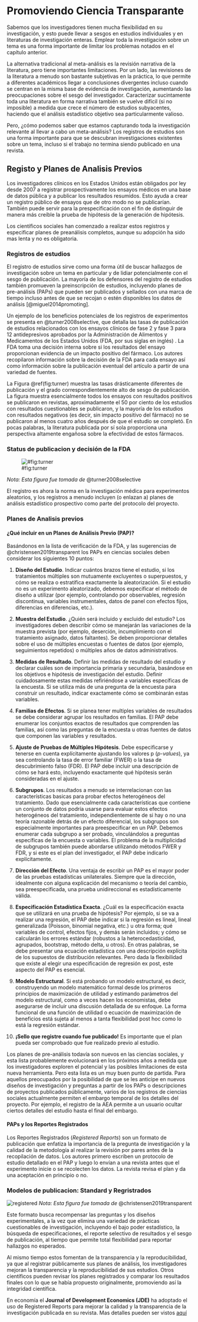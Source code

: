 # Promoviendo Ciencia Transparante  {#preanalisis}



Sabemos que los investigadores tienen mucha flexibilidad en su investigación, y esto puede llevar a sesgos en estudios individuales y en literaturas de investigación enteras. Emplear toda la investigación sobre un tema es una forma importante de limitar los problemas notados en el capítulo anterior.

La alternativa tradicional al meta-análisis es la revisión narrativa de la literatura, pero tiene importantes limitaciones. Por un lado, las revisiones de la literatura a menudo son bastante subjetivas en la práctica, lo que permite a diferentes académicos llegar a conclusiones divergentes incluso cuando se centran en la misma base de evidencia de investigación, aumentando las preocupaciones sobre el sesgo del investigador. Caracterizar sucintamente toda una literatura en forma narrativa también se vuelve difícil (si no imposible) a medida que crece el número de estudios subyacentes, haciendo que el análisis estadístico objetivo sea particularmente valioso.

Pero, ¿cómo podemos saber que estamos capturando toda la investigación relevante al llevar a cabo un meta-análisis? Los registros de estudios son una forma importante para que se descubran investigaciones existentes sobre un tema, incluso si el trabajo no termina siendo publicado en una revista.

## Registo y Planes de Analisis Previos

Los investigadores clínicos en los Estados Unidos están obligados por ley desde 2007 a registrar prospectivamente los ensayos médicos en una base de datos pública y a publicar los resultados resumidos. Esto ayuda a crear un registro público de ensayos que de otro modo no se publicarían. También puede servir para la prespecificación con el fin de distinguir de manera más creíble la prueba de hipótesis de la generación de hipótesis.

Los científicos sociales han comenzado a realizar estos registros y especificar planes de preanálisis completos, aunque su adopción ha sido mas lenta y no es obligatoria.


### Registros de estudios

El registro de estudios sirve como una forma útil de buscar hallazgos de investigación sobre un tema en particular y de lidiar potencialmente con el sesgo de publicación. La mayoría de los defensores del registro de estudios también promueven la preinscripción de estudios, incluyendo planes de pre-análisis (PAPs) que pueden ser publicados y sellados con una marca de tiempo incluso antes de que se recojan o estén disponibles los datos de análisis [@miguel2014promoting]. 


Un ejemplo  de los beneficios potenciales de los registros de experimentos se presenta en  @turner2008selective, que detalla las tasas de publicación de estudios relacionados con los ensayos clínicos de fase 2 y fase 3 para 12 antidepresivos aprobados por la  Administración de Alimentos y Medicamentos de los Estados Unidos (FDA, por sus siglas en inglés) . La FDA toma una decisión interna sobre si los resultados del ensayo proporcionan evidencia de un impacto positivo del fármaco. Los autores recopilaron información sobre la decisión de la FDA para cada ensayo  así como información sobre la publicación eventual del artículo a partir de una variedad de fuentes.


La Figura \@ref(fig:turner) muestra las tasas drásticamente diferentes de publicación y el grado correspondientemente alto de sesgo de publicación. La figura muestra esencialmente todos los ensayos con resultados positivos se publicaron en revistas, aproximadamente el 50 por ciento de los estudios con resultados cuestionables se publicaron, y la mayoría de los estudios con resultados negativos (es decir, sin impacto positivo del fármaco) no se publicaron al menos cuatro años después de que el estudio se completó. En pocas palabras, la literatura publicada por sí sola proporciona una perspectiva altamente engañosa sobre la efectividad de estos fármacos.

###  Status de publicacion y decisión de la FDA {#fig:turner}
![\#fig:turner](figs/turner.jpg)

*Nota: Esta figura fue tomada de* @turner2008selective 




El registro es ahora la norma en la investigación médica para experimentos aleatorios, y los registros a menudo incluyen (o enlazan a) planes de análisis estadístico prospectivo como parte del protocolo del proyecto. 


### Planes de Analisis previos


#### ¿Qué incluir en un Planes de Análisis Previo (PAP)?

Basándonos en la lista de verificación de la FDA, y las sugerencias de @christensen2019transparent  los PAPs en ciencias sociales deben considerar los siguientes 10 puntos:

1. **Diseño del Estudio**. Indicar cuántos brazos tiene el estudio, si los tratamientos múltiples son mutuamente excluyentes o superpuestos, y cómo se realiza o estratifica exactamente la aleatorización. Si el estudio no es un experimento aleatorizado, debemos expecificar el método de diseño a utilizar (por ejemplo, controlando por observables, regresión discontinua, variables instrumentales, datos de panel con efectos fijos, diferencias en diferencias, etc.).

2. **Muestra del Estudio**. ¿Quién será incluido y excluido del estudio? Los investigadores deben describir cómo se manejarán las variaciones de la muestra prevista (por ejemplo, deserción, incumplimiento con el tratamiento asignado, datos faltantes). Se deben proporcionar detalles sobre el uso de múltiples encuestas o fuentes de datos (por ejemplo, seguimientos repetidos) o múltiples años de datos administrativos.

3. **Medidas de Resultado**. Definir las medidas de resultado del estudio y declarar cuáles son de importancia primaria y secundaria, basándose en los objetivos e hipótesis de investigación del estudio. Definir cuidadosamente estas medidas refiriéndose a variables específicas de la encuesta. Si se utiliza más de una pregunta de la encuesta para construir un resultado, indicar exactamente cómo se combinarán estas variables. 

4. **Familias de Efectos**. Si se planea tener multiples variables de resultados se debe considerar agrupar los resultados en familias. El PAP debe enumerar los conjuntos exactos de resultados que comprenden las familias, así como las preguntas de la encuesta u otras fuentes de datos que componen las variables y resultados.

5. **Ajuste de Pruebas de Múltiples Hipótesis**. Debe especificarse y tenerse en cuenta explícitamente ajustando los valores p (*p-values*), ya sea controlando la tasa de error familiar (FWER) o la tasa de descubrimiento falso (FDR). El PAP debe incluir una descripción de cómo se hará esto, incluyendo exactamente qué hipótesis serán consideradas en el ajuste.

6. **Subgrupos**. Los resultados a menudo se interrelacionan con las características basicas para probar efectos heterogéneos del tratamiento. Dado que esencialmente cada características que contiene un conjunto de datos podría usarse para evaluar estos efectos heterogéneos del tratamiento, independientemente de si hay o no una teoría razonable detrás de un efecto diferencial, los subgrupos son especialmente importantes para preespecificar en un PAP. Debemos enumerar cada subgrupo a ser probado, vinculándolos a preguntas específicas de la encuesta o variables. El problema de la multiplicidad de subgrupos también puede abordarse utilizando métodos FWER y FDR, y si este es el plan del investigador, el PAP debe indicarlo explícitamente.

7. **Dirección del Efecto**. Una ventaja de escribir un PAP es el mayor poder de las pruebas estadísticas unilaterales. Siempre que la dirección, idealmente con alguna explicación del mecanismo o teoría del cambio, sea preespecificada, una prueba unidireccional es estadísticamente válida.

8. **Especificación Estadística Exacta**. ¿Cuál es la especificación exacta que se utilizará en una prueba de hipótesis? Por ejemplo, si se va a realizar una regresión, el PAP debe indicar si la regresión es lineal, lineal generalizada (Poisson, binomial negativa, etc.) u otra forma; qué variables de control, efectos fijos, y demás serán incluidos; y cómo se calcularán los errores estándar (robustos a la heterocedasticidad, agrupados, bootstrap, método delta, u otros). En otras palabras, se debe presentar una ecuación estadística con una descripción explícita de los supuestos de distribución relevantes.  Pero dada la flexibilidad que existe al elegir una especificación de regresión ex post, este aspecto del PAP es esencial.

9. **Modelo Estructural**. Si está probando un modelo estructural, es decir, construyendo un modelo matemático formal desde los primeros principios de maximización de utilidad y estimando parámetros del modelo estructural, como a veces hacen los economistas, debe asegurarse de incluir una discusión detallada de su enfoque. La forma funcional de una función de utilidad o ecuación de maximización de beneficios está sujeta al menos a tanta flexibilidad post hoc como lo está la regresión estándar.

10. **¡Sello que registre cuando fue publicado!** Es importante que el plan pueda ser comprobado que fue realizado previo al estudio.

Los planes de pre-análisis todavía son nuevos en las ciencias sociales, y esta lista probablemente evolucionará en los próximos años a medida que los investigadores exploren el potencial y las posibles limitaciones de esta nueva herramienta. Pero esta lista es un muy buen punto de partida. Para aquellos preocupados por la posibilidad de que se les anticipe en nuevos diseños de investigación y preguntas a partir de los PAPs o descripciones de proyectos publicados públicamente, varios de los registros de ciencias sociales actualmente permiten el embargo temporal de los detalles del proyecto. Por ejemplo, el registro de la AEA permite a un usuario ocultar ciertos detalles del estudio hasta el final del embargo.




#### PAPs y los Reportes Registrados


Los Reportes Registrados (*Registered Reports*) son un formato de publicación que enfatiza la importancia de la pregunta de investigación y la calidad de la metodología al realizar la revisión por pares antes de la recopilación de datos. Los autores primero escriben un protocolo de estudio detallado en el PAP y luego lo envían a una revista antes que el experimento inicie o se recolecten los datos. La revista revisa el plan y da una aceptación en principio o no.


###  Modelos de publicacion: Standard y Regristrados {#fig:registered}
![registered](figs/registered.png)
*Nota: Esta figura fue tomada de* @christensen2019transparent 

Este formato busca recompensar las preguntas y los diseños experimentales, a la vez que elimina una variedad de prácticas cuestionables de investigación, incluyendo el bajo poder estadístico, la búsqueda de especificaciones, el reporte selectivo de resultados y el sesgo de publicación, al tiempo que permite total flexibilidad para reportar hallazgos no esperados.

Al mismo tiempo estos fomentan de la transparencia y la reproducibilidad, ya que al registrar públicamente sus planes de análisis, los investigadores mejoran la transparencia y la reproducibilidad de sus estudios. Otros científicos pueden revisar los planes registrados y comparar los resultados finales con lo que se había propuesto originalmente, promoviendo así la integridad científica.


En economía el **Journal of Development Economics (JDE)** ha adoptado el uso de Registered Reports para mejorar la calidad y la transparencia de la investigación publicada en su revista. Mas detalles pueden ser vistos [aquí](https://afosterri.org/jdepreresults/)



